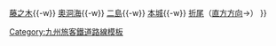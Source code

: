 {{鐵道路線
| 模板名稱 = 若松線
| 名稱 = [[File:JR logo (kyushu).svg|25px|九州旅客鐵道|link=九州旅客鐵道]] [[筑豐本線|-{筑}-豐本線]]（若松－折尾：若松線 [[File:JRK number JE.svg|20px]]）
| 代表色 = #0095d9
| 背景色 = #fff
| 車站列表 = [[若松站|若松]]{{-w}} [[藤之木站|藤之木]]{{-w}} [[奧洞海站|奧洞海]]{{-w}} [[二島站|二島]]{{-w}} [[本城站|本城]]{{-w}} [[折尾站|折尾]]（[[Template:福北豐線|直方方向]]→）
}}<noinclude>
[[Category:九州旅客鐵道路線模板]]
</noinclude>